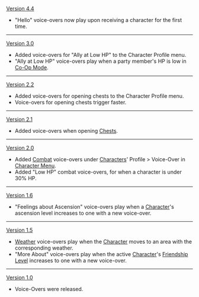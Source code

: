 {{Change History/Header}}
[[Version 4.4]]
* "Hello" voice-overs now play upon receiving a character for the first time.
----
[[Version 3.0]]
* Added voice-overs for "Ally at Low HP" to the Character Profile menu.
* "Ally at Low HP" voice-overs play when a party member's HP is low in [[Co-Op Mode]].
----
[[Version 2.2]]
* Added voice-overs for opening chests to the Character Profile menu.
* Voice-overs for opening chests trigger faster.
----
[[Version 2.1]]
* Added voice-overs when opening [[Chests]].
----
[[Version 2.0]]
* Added [[Combat]] voice-overs under [[Characters]]' Profile > Voice-Over in [[Character Menu]].
* Added "Low HP" combat voice-overs, for when a character is under 30% HP.
----
[[Version 1.6]]
* "Feelings about Ascension" voice-overs play when a [[Character]]'s ascension level increases to one with a new voice-over.
----
[[Version 1.5]]
* [[Weather]] voice-overs play when the [[Character]] moves to an area with the corresponding weather.
* "More About" voice-overs play when the active [[Character]]'s [[Friendship Level]] increases to one with a new voice-over.
----
[[Version 1.0]]
*Voice-Overs were released.